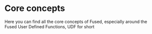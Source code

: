 # Core concepts

Here you can find all the core concepts of Fused, especially around the Fused User Defined Functions, UDF for short


<DocCardList className="DocCardList--no-description"/>
